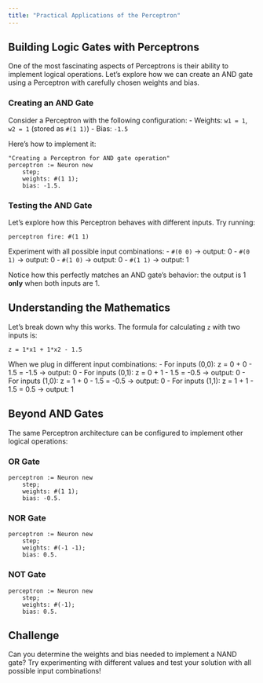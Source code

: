 ```yaml
---
title: "Practical Applications of the Perceptron"
---
```


## Building Logic Gates with Perceptrons

One of the most fascinating aspects of Perceptrons is their ability to implement logical operations. Let's explore how we can create an AND gate using a Perceptron with carefully chosen weights and bias.

### Creating an AND Gate

Consider a Perceptron with the following configuration:
- Weights: `w1 = 1`, `w2 = 1` (stored as `#(1 1)`)
- Bias: `-1.5`

Here's how to implement it:

```pharo
"Creating a Perceptron for AND gate operation"
perceptron := Neuron new
    step;
    weights: #(1 1);
    bias: -1.5.
```

### Testing the AND Gate

Let's explore how this Perceptron behaves with different inputs. Try running:
```pharo
perceptron fire: #(1 1)
```

Experiment with all possible input combinations:
- `#(0 0)` → output: 0
- `#(0 1)` → output: 0
- `#(1 0)` → output: 0
- `#(1 1)` → output: 1

Notice how this perfectly matches an AND gate's behavior: the output is 1 **only** when both inputs are 1.

## Understanding the Mathematics

Let's break down why this works. The formula for calculating `z` with two inputs is:
```
z = 1*x1 + 1*x2 - 1.5
```

When we plug in different input combinations:
- For inputs (0,0): z = 0 + 0 - 1.5 = -1.5 → output: 0
- For inputs (0,1): z = 0 + 1 - 1.5 = -0.5 → output: 0
- For inputs (1,0): z = 1 + 0 - 1.5 = -0.5 → output: 0
- For inputs (1,1): z = 1 + 1 - 1.5 = 0.5 → output: 1

## Beyond AND Gates

The same Perceptron architecture can be configured to implement other logical operations:

### OR Gate
```pharo
perceptron := Neuron new
    step;
    weights: #(1 1);
    bias: -0.5.
```

### NOR Gate
```pharo
perceptron := Neuron new
    step;
    weights: #(-1 -1);
    bias: 0.5.
```

### NOT Gate
```pharo
perceptron := Neuron new
    step;
    weights: #(-1);
    bias: 0.5.
```

## Challenge
Can you determine the weights and bias needed to implement a NAND gate? Try experimenting with different values and test your solution with all possible input combinations!
